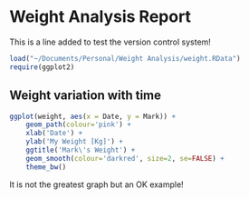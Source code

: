 Weight Analysis Report
======================================

This is a line added to test the version control system!


```r

load("~/Documents/Personal/Weight Analysis/weight.RData")
require(ggplot2)
```
## Weight variation with time
```r
ggplot(weight, aes(x = Date, y = Mark)) +
    geom_path(colour='pink') +
    xlab('Date') +
    ylab('My Weight [Kg]') +
    ggtitle('Mark\'s Weight') +
    geom_smooth(colour='darkred', size=2, se=FALSE) +
    theme_bw()
```

It is not the greatest graph but an OK example!
